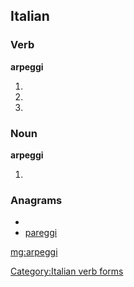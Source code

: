 ==Italian==

===Verb===
'''arpeggi'''

# {{form of|Second-person [[singular]] [[present tense]]|arpeggiare|lang=it}}
# {{form of|[[first-person|First-person]] singular, [[second-person]] singular and [[third-person]] singular [[present subjunctive]]|arpeggiare|lang=it}}
# {{form of|[[third-person|Third-person]] singular [[imperative]]|arpeggiare|lang=it}}

===Noun===
'''arpeggi''' {{m}}

# {{plural of|arpeggio|lang=it}}

===Anagrams===
* {{alphagram|aeggipr}}
* [[pareggi#Italian|pareggi]]

[[Category:Italian verb forms]]

[[mg:arpeggi]]